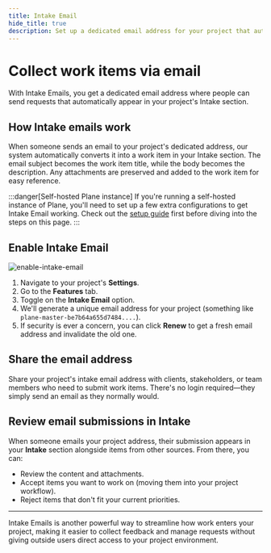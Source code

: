 ```yaml
---
title: Intake Email
hide_title: true
description: Set up a dedicated email address for your project that automatically converts incoming messages into work items for easy review and processing.
---
```



<div className="tag-wrapper">
  <h1>Collect work items via email</h1>
  <Tags tags={[{ name: "Business", additionalClass: "business" }]} />
</div>

With Intake Emails, you get a dedicated email address where people can send requests that automatically appear in your project's Intake section.

## How Intake emails work

When someone sends an email to your project's dedicated address, our system automatically converts it into a work item in your Intake section. The email subject becomes the work item title, while the body becomes the description. Any attachments are preserved and added to the work item for easy reference.

:::danger[Self-hosted Plane instance]
If you're running a self-hosted instance of Plane, you'll need to set up a few extra configurations to get Intake Email working. Check out the [setup guide](https://developers.plane.so/self-hosting/govern/configure-dns-email-service) first before diving into the steps on this page.
:::

## Enable Intake Email

![enable-intake-email](https://media.docs.plane.so/intake/enable-intake-email.webp#center)

1. Navigate to your project's **Settings**.
2. Go to the **Features** tab.
3. Toggle on the **Intake Email** option.
4. We'll generate a unique email address for your project (something like `plane-master-be7b64a655d7484....`).
5. If security is ever a concern, you can click **Renew** to get a fresh email address and invalidate the old one.

## Share the email address

Share your project's intake email address with clients, stakeholders, or team members who need to submit work items. There's no login required—they simply send an email as they normally would.

## Review email submissions in Intake

When someone emails your project address, their submission appears in your **Intake** section alongside items from other sources.
From there, you can:

- Review the content and attachments.
- Accept items you want to work on (moving them into your project workflow).
- Reject items that don't fit your current priorities.

---

Intake Emails is another powerful way to streamline how work enters your project, making it easier to collect feedback and manage requests without giving outside users direct access to your project environment.
